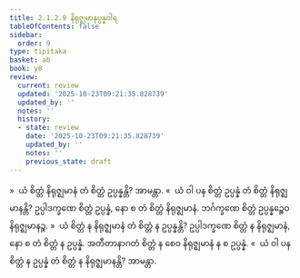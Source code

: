 ```yaml
---
title: 2.1.2.9 နိရုဇ္ဈမာနုပ္ပန္နဝါရ
tableOfContents: false
sidebar:
  order: 9
type: tipitaka
basket: ab
book: y8
review:
  current: review
  updated: '2025-10-23T09:21:35.828739'
  updated_by: ''
  notes: ''
  history:
  - state: review
    date: '2025-10-23T09:21:35.828739'
    updated_by: ''
    notes: ''
    previous_state: draft
---
```



<ReviewStatus review={frontmatter.review} showDetails={true} />

<HypothesisAnnotation frontmatter={frontmatter} />

<DynamicBreadcrumb />

<Division number="98" book="y8" e="ch" v="34" p="311">

<Paragraph number="462" book="y8">
»  ယံ စိတ္တံ နိရုဇ္ဈမာနံ တံ စိတ္တံ ဥပ္ပန္နန္တိ? အာမန္တာ.
</Paragraph>

<Paragraph number="463" book="y8">
«  ယံ ဝါ ပန စိတ္တံ ဥပ္ပန္နံ တံ စိတ္တံ နိရုဇ္ဈမာနန္တိ?
</Paragraph>

<Paragraph number="464" book="y8">
ဥပ္ပါဒက္ခဏေ စိတ္တံ ဥပ္ပန္နံ, နော စ တံ စိတ္တံ နိရုဇ္ဈမာနံ. ဘင်္ဂက္ခဏေ စိတ္တံ ဥပ္ပန္နဉ္စေဝ နိရုဇ္ဈမာနဉ္စ.
</Paragraph>

<Paragraph number="465" book="y8">
»  ယံ စိတ္တံ န နိရုဇ္ဈမာနံ တံ စိတ္တံ န ဥပ္ပန္နန္တိ?
</Paragraph>

<Paragraph number="466" book="y8">
ဥပ္ပါဒက္ခဏေ စိတ္တံ န နိရုဇ္ဈမာနံ, နော စ တံ စိတ္တံ န ဥပ္ပန္နံ. အတီတာနာဂတံ စိတ္တံ န စေဝ နိရုဇ္ဈမာနံ န စ ဥပ္ပန္နံ.
</Paragraph>

<Paragraph number="467" book="y8">
«  ယံ ဝါ ပန စိတ္တံ န ဥပ္ပန္နံ တံ စိတ္တံ န နိရုဇ္ဈမာနန္တိ? အာမန္တာ.
</Paragraph>
</Division>